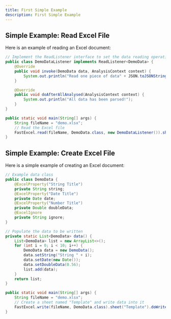 ```yaml
---
title: First Simple Example
description: First Simple Example
---
```



## Simple Example: Read Excel File

Here is an example of reading an Excel document:
```java
// Implement the ReadListener interface to set the data reading operation
public class DemoDataListener implements ReadListener<DemoData> {
    @Override
    public void invoke(DemoData data, AnalysisContext context) {
        System.out.println("Read one piece of data" + JSON.toJSONString(data));
    }

    @Override
    public void doAfterAllAnalysed(AnalysisContext context) {
        System.out.println("All data has been parsed!");
    }
}

public static void main(String[] args) {
    String fileName = "demo.xlsx";
    // Read the Excel file
    FastExcel.read(fileName, DemoData.class, new DemoDataListener()).sheet().doRead();
}
```

## Simple Example: Create Excel File

Here is a simple example of creating an Excel document:
```java
// Example data class
public class DemoData {
    @ExcelProperty("String Title")
    private String string;
    @ExcelProperty("Date Title")
    private Date date;
    @ExcelProperty("Number Title")
    private Double doubleData;
    @ExcelIgnore
    private String ignore;
}

// Populate the data to be written
private static List<DemoData> data() {
    List<DemoData> list = new ArrayList<>();
    for (int i = 0; i < 10; i++) {
        DemoData data = new DemoData();
        data.setString("String " + i);
        data.setDate(new Date());
        data.setDoubleData(0.56);
        list.add(data);
    }
    return list;
}

public static void main(String[] args) {
    String fileName = "demo.xlsx";
    // Create a sheet named "Template" and write data into it
    FastExcel.write(fileName, DemoData.class).sheet("Template").doWrite(data());
}
```